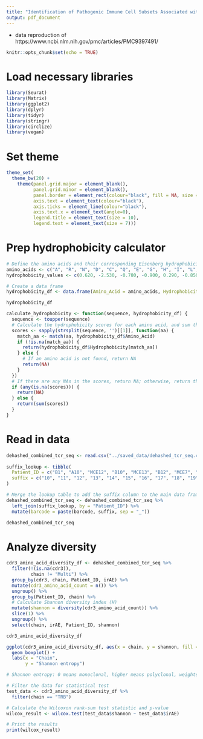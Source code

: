 ```yaml
---
title: "Identification of Pathogenic Immune Cell Subsets Associated with Checkpoint Inhibitor-induced Myocarditis"
output: pdf_document
---
```


 - data reproduction of https://www.ncbi.nlm.nih.gov/pmc/articles/PMC9397491/
 
```r
knitr::opts_chunk$set(echo = TRUE)
```

# Load necessary libraries

```r

library(Seurat)
library(Matrix)
library(ggplot2)
library(dplyr)
library(tidyr)
library(stringr)
library(circlize)
library(vegan)

```

# Set theme

```r

theme_set(
  theme_bw(20) +
    theme(panel.grid.major = element_blank(),
          panel.grid.minor = element_blank(),
          panel.border = element_rect(colour="black", fill = NA, size = 1),
          axis.text = element_text(colour="black"),
          axis.ticks = element_line(colour="black"),
          axis.text.x = element_text(angle=0),
          legend.title = element_text(size = 10),
          legend.text = element_text(size = 7)))

```

# Prep hydrophobicity calculator

```r

# Define the amino acids and their corresponding Eisenberg hydrophobicity values
amino_acids <- c("A", "R", "N", "D", "C", "Q", "E", "G", "H", "I", "L", "K", "M", "F", "P", "S", "T", "W", "Y", "V")
hydrophobicity_values <- c(0.620, -2.530, -0.780, -0.900, 0.290, -0.850, -0.740, 0.480, -0.400, 1.380, 1.060, -1.500, 0.640, 1.190, 0.120, -0.180, -0.050, 0.81, 0.26, 1.08)

# Create a data frame
hydrophobicity_df <- data.frame(Amino_Acid = amino_acids, Hydrophobicity = hydrophobicity_values)

hydrophobicity_df

calculate_hydrophobicity <- function(sequence, hydrophobicity_df) {
  sequence <- toupper(sequence)
  # Calculate the hydrophobicity scores for each amino acid, and sum them
  scores <- sapply(strsplit(sequence, '')[[1]], function(aa) {
    match_aa <- match(aa, hydrophobicity_df$Amino_Acid)
    if (!is.na(match_aa)) {
      return(hydrophobicity_df$Hydrophobicity[match_aa])
    } else {
      # If an amino acid is not found, return NA
      return(NA)
    }
  })
  # If there are any NAs in the scores, return NA; otherwise, return the sum
  if (any(is.na(scores))) {
    return(NA)
  } else {
    return(sum(scores))
  }
}

```

# Read in data

```r

dehashed_combined_tcr_seq <- read.csv("../saved_data/dehashed_tcr_seq.csv")
  
suffix_lookup <- tibble(
  Patient_ID = c("B1", "A10", "MCE12", "B10", "MCE13", "B12", "MCE7", "MCE6", "A8", "B11", "A9", "A6", "B9", "B13", "A5", "B14", "B2", "A1", "B3", "A2", "A3", "MCE1", "MCE2", "MCL1", "MCL3"),
  suffix = c("10", "11", "12", "13", "14", "15", "16", "17", "18", "19", "20", "21", "22", "23", "24", "25", "1", "2", "3", "4", "5", "6", "7", "8", "9")
)

# Merge the lookup table to add the suffix column to the main data frame
dehashed_combined_tcr_seq <- dehashed_combined_tcr_seq %>%
  left_join(suffix_lookup, by = "Patient_ID") %>%
  mutate(barcode = paste(barcode, suffix, sep = "_"))

dehashed_combined_tcr_seq

```

# Analyze diversity

```r

cdr3_amino_acid_diversity_df <- dehashed_combined_tcr_seq %>%
  filter(!(is.na(cdr3)),
         chain != "Multi") %>%
  group_by(cdr3, chain, Patient_ID, irAE) %>%
  mutate(cdr3_amino_acid_count = n()) %>%
  ungroup() %>%
  group_by(Patient_ID, chain) %>%
  # Calculate Shannon diversity index (H)
  mutate(shannon = diversity(cdr3_amino_acid_count)) %>%
  slice(1) %>%
  ungroup() %>%
  select(chain, irAE, Patient_ID, shannon)

cdr3_amino_acid_diversity_df

ggplot(cdr3_amino_acid_diversity_df, aes(x = chain, y = shannon, fill = irAE)) +
  geom_boxplot() +
  labs(x = "Chain",
       y = "Shannon entropy")

# Shannon entropy: 0 means monoclonal, higher means polyclonal, weights richness (total # of unique clones) over evenness

# Filter the data for statistical test
test_data <- cdr3_amino_acid_diversity_df %>%
  filter(chain == "TRB")

# Calculate the Wilcoxon rank-sum test statistic and p-value
wilcox_result <- wilcox.test(test_data$shannon ~ test_data$irAE)

# Print the results
print(wilcox_result)

```